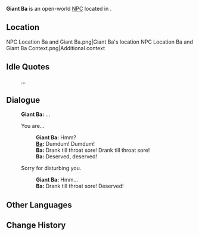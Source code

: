 {{Meta
<!-- Remove this template after adding the missing info -->
|missing_NPC_profile  = yes
}}
{{Character Infobox
|type             = Open-World NPC
|image            = NPC Giant Ba.png
|realname         = <!-- Optional, if different from in-game name -->
|deceased         = <!-- Past (for deceased prior to events of the game) or free response -->
|region           = Liyue
|location         = Liyue
|affiliation      = 
|title            = 

|ancestry         = <!-- Clan/family -->
|father           = 
|mother           = 
|spouse           = 
|sibling          = 
|child            = 
|relative         = 

|voiceEN          = 
|voiceCN          = 
|voiceJP          = 
|voiceKR          = 
|dialoguereward   = 
}}
'''Giant Ba''' is an open-world [[NPC]] located in {{Location|Qiaoying Village}}.

==Location==
<gallery>
NPC Location Ba and Giant Ba.png|Giant Ba's location
NPC Location Ba and Giant Ba Context.png|Additional context
</gallery>
<!--
==Profile==
Detailed story/lore information goes here.
''(To be added.)''

===Appearance===
Keep appearance section short and concise. Limit to 2 paragraphs with 3-4 sentences each.
''(To be added.)''

==Quests and Events==
{{Quests and Events}}
-->

==Idle Quotes==
{{Dialogue Start}}
: {{DIcon|Idle}} ...
{{Dialogue End}}

==Dialogue==
{{Dialogue Start}}
:'''Giant Ba:''' ...
:{{DIcon}} You are...
::'''Giant Ba:''' Hmm?
::'''[[Ba]]:''' Dumdum! Dumdum!
::'''Ba:''' Drank till throat sore! Drank till throat sore!
::'''Ba:''' Deserved, deserved!
:{{DIcon}} Sorry for disturbing you.
::'''Giant Ba:''' Hmm...
::'''Ba:''' Drank till throat sore! Deserved!
{{Dialogue End}}
<!--
==Event Dialogue==
===Event Name===
{{Dialogue Start}}
:'''Giant Ba:'''
{{Dialogue End}}
-->

==Other Languages==
{{Other Languages|default_hidden=1
|en      = Giant Ba
|zhs     = 霸爷
|zhs_rm  = Bà-yé
|zht     = 霸爺
|zht_rm  = Bà-yé
|ja      = 覇じい
|ja_rm   = Ha-jii{{Assumed}}
|ko      = 바 할아범
|ko_rm   = 
|es      = Gran Ba
|fr      = Grand Ba
|ru      = Гигант Ба
|th      = Giant Ba
|vi      = Ông Ba
|de      = Herr Ba
|id      = Giant Ba
|pt      = Grande Ba
|tr      = Dev Ba
|it      = Grande Ba
}}

==Change History==
{{Change History|4.4}}
<!--
==References==
{{Reflist}}
-->
